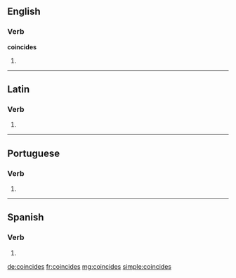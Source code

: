 ==English==

===Verb===
'''coincides'''

# {{third-person singular of|coincide}}

----

==Latin==

===Verb===
{{la-verb-form|coincīdēs}}

# {{conjugation of|coincido|coincīdō|2|s|fut|act|ind|lang=la}}


----

==Portuguese==

===Verb===
{{pt-verb-form|coincidir}}

# {{pt-verb form of|[[coincidir]]|ir|indicative|present|singular|second}}

----

==Spanish==

===Verb===
{{es-verb-form|coincidir}}

# {{es-verb form of|ending=ir|mood=indicative|tense=present|pers=2|formal=no|number=singular|[[coincidir]]}}

[[de:coincides]]
[[fr:coincides]]
[[mg:coincides]]
[[simple:coincides]]